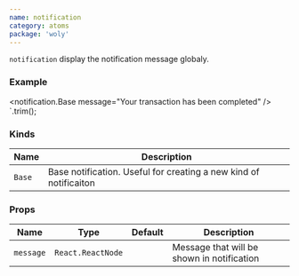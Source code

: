 ```yaml
---
name: notification
category: atoms
package: 'woly'
---
```



`notification` display the notification message globaly.

### Example

<NotificationExample />

<notification.Base message="Your transaction has been completed" />
`.trim();

<HighlightCode code={Example} />

### Kinds

| Name   | Description                                                       |
| ------ | ----------------------------------------------------------------- |
| `Base` | Base notification. Useful for creating a new kind of notificaiton |

### Props

| Name      | Type              | Default | Description                                |
| --------- | ----------------- | ------- | ------------------------------------------ |
| `message` | `React.ReactNode` |         | Message that will be shown in notification |
